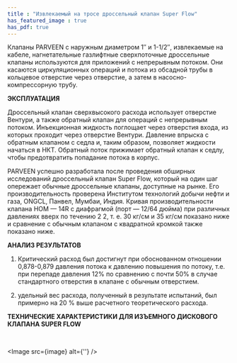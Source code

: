 ```yaml
---
title : "Извлекаемый на тросе дроссельный клапан Super Flow"
has_featured_image : true
has_pdf: true
---
```


Клапаны PARVEEN с наружным диаметром 1″ и 1-1/2″, извлекаемые на кабеле, нагнетательные газлифтные сверхпоточные дроссельные клапаны используются для приложений с непрерывным потоком. Они касаются циркуляционных операций и потока из обсадной трубы в кольцевое отверстие через отверстие, а затем в насосно-компрессорную трубу.

**ЭКСПЛУАТАЦИЯ**

Дроссельный клапан сверхвысокого расхода использует отверстие Вентури, а также обратный клапан для операций с непрерывным потоком. Инъекционная жидкость поглощает через отверстия входа, из которых проходит через отверстие Вентури. Давление впрыска с обратным клапаном с седла и, таким образом, позволяет жидкости начаться в НКТ. Обратный поток прижимает обратный клапан к седлу, чтобы предотвратить попадание потока в корпус.

PARVEEN успешно разработала после проведения обширных исследований дроссельный клапан Super Flow, который на один шаг опережает обычные дроссельные клапаны, доступные на рынке. Его производительность проверена Институтом технологий добычи нефти и газа, ONGCL, Панвел, Мумбаи, Индия. Кривая производительности клапана НОМ — 14R с диафрагмой (порт — 12/64 дюйма) при различных давлениях вверх по течению 2 2, т. е. 30 кг/см и 35 кг/см показано ниже и сравнение с обычным клапаном с квадратной кромкой также показано ниже.

**АНАЛИЗ РЕЗУЛЬТАТОВ**

1) Критический расход был достигнут при обоснованном отношении 0,878-0,879 давления потока к давлению повышения по потоку, т.е. при перепаде давления 12% по сравнению с почти 50% в случае стандартного отверстия в клапане с обычным отверстием.

2) удельный вес расхода, полученный в результате испытаний, был примерно на 20 % выше расчетного теоретического расхода.

**ТЕХНИЧЕСКИЕ ХАРАКТЕРИСТИКИ ДЛЯ ИЗЪЕМНОГО ДИСКОВОГО КЛАПАНА SUPER FLOW**

<br />

<Image src={image} alt={''} />